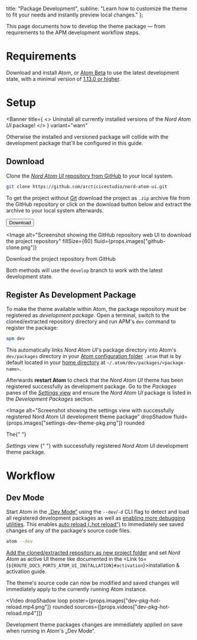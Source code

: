 

  title: "Package Development",
  subline: "Learn how to customize the theme to fit your needs and instantly preview local changes."
};

<ShrinkedWidth value={25}>

<SpaceBox mTop={4} mBottom={4}>
  <WindowCode />
</SpaceBox>

</ShrinkedWidth>

<ShrinkedWidth value={80}>

<WIPNotice />

This page documents how to develop the theme package — from requirements to the APM development workflow steps.

# Requirements

Download and install Atom, or [Atom Beta][atom-beta] to use the latest development state, with a minimal version of [1.13.0 or higher][atom-blog-rln-1.13.0].

# Setup

<Banner
  title={
    <>
      Uninstall all currently installed versions of the <em>Nord Atom UI</em> package!
    </>
  }
  variant="warn"
>
  Otherwise the installed and versioned package will collide with the development package that'll be configured in this
  guide.
</Banner>

## Download

Clone the [_Nord Atom UI_ repository from GitHub][gh-repo] to your local system.

```sh
git clone https://github.com/arcticicestudio/nord-atom-ui.git
```

To get the project without [Git][] download the project as `.zip` archive file from the GitHub repository or click on the download button below and extract the archive to your local system afterwards.

<Button href="https://github.com/arcticicestudio/nord-atom-ui/archive/develop.zip">Download</Button>

<Image
  alt="Screenshot showing the GitHub repository web UI to download the project repository"
  fillSize={60}
  fluid={props.images["github-clone.png"]}
>
  Download the project repository from GitHub
</Image>

Both methods will use the `develop` branch to work with the latest development state.

## Register As Development Package

To make the theme available within Atom, the package repository must be registered as _development package_.
Open a terminal, switch to the cloned/extracted repository directory and run APM&apos;s `dev` command to register the package:

```sh
apm dev
```

This automatically links _Nord Atom UI_&apos;s package directory into Atom&apos;s `dev/packages` directory in your [Atom configuration folder][atom-docs-basic-custom-config] `.atom` that is by default located in your [home directory][wiki-homedir] at `~/.atom/dev/packages/<package-name>`.

Afterwards **restart Atom** to check that the _Nord Atom UI_ theme has been registered successfully as development package. Go to the _Packages_ panes of the [_Settings_ view][atom-docs-basic-settings] and ensure the _Nord Atom UI_ package is listed in the _Development Packages_ section.

<Image
  alt="Screenshot showing the settings view with successfully registered Nord Atom UI development theme package"
  dropShadow
  fluid={props.images["settings-dev-theme-pkg.png"]}
  rounded
>
  The{" "}
  <Link href="https://flight-manual.atom.io/getting-started/sections/atom-basics/#settings-and-preferences">
    <em>Settings</em> view
  </Link>{" "}
  with successfully registered <em>Nord Atom UI</em> development theme package.
</Image>

# Workflow

## Dev Mode

Start Atom in the [„Dev Mode“][atom-docs-hack-theme-ui] using the `--dev`/`-d` CLI flag to detect and load all registered development packages as well as [enabling more debugging utilities][atom-docs-hack-debug]. This enables [auto reload („hot reload“)][atom-docs-hack-debug-hotreload] to immediately see saved changes of any of the package's source code files.

```sh
atom --dev
```

[Add the cloned/extracted repository as new project folder][atom-docs-basic-add_proj_dir] and set _Nord Atom_ as active UI theme like documented in the <Link to={`${ROUTE_DOCS_PORTS_ATOM_UI_INSTALLATION}#activation`}>installation & activation guide</Link>.

The theme's source code can now be modified and saved changes will immediately apply to the currently running Atom instance.

<Video
  dropShadow
  loop
  poster={props.images["dev-pkg-hot-reload.mp4.png"]}
  rounded
  sources={[props.videos["dev-pkg-hot-reload.mp4"]]}
>
  <span>
    Development theme packages changes are immediately applied on save when running in Atom&apos;s „Dev Mode“.
  </span>
</Video>

</ShrinkedWidth>

[atom-beta]: https://atom.io/beta
[atom-blog-rln-1.13.0]: https://blog.atom.io/2017/01/10/atom-1-13.html
[atom-docs-basic-add_proj_dir]: https://flight-manual.atom.io/getting-started/sections/atom-basics/#opening-directories
[atom-docs-basic-custom-config]: https://flight-manual.atom.io/using-atom/sections/basic-customization/#global-configuration-settings
[atom-docs-basic-settings]: https://flight-manual.atom.io/getting-started/sections/atom-basics/#settings-and-preferences
[atom-docs-hack-debug-hotreload]: https://flight-manual.atom.io/hacking-atom/sections/creating-a-theme/#live-reload
[atom-docs-hack-debug]: https://flight-manual.atom.io/hacking-atom/sections/debugging
[atom-docs-hack-dev_workflow]: https://flight-manual.atom.io/hacking-atom/sections/creating-a-theme/#development-workflow
[atom-docs-hack-theme-ui]: https://flight-manual.atom.io/hacking-atom/sections/creating-a-theme/#creating-a-ui-theme
[gh-repo]: https://github.com/arcticicestudio/nord-atom-ui
[git]: https://git-scm.com
[wiki-homedir]: https://en.wikipedia.org/wiki/Home_directory

